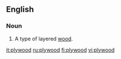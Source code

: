 ==English==

===Noun===
#A type of layered [[wood]].

[[it:plywood]]
[[ru:plywood]]
[[fi:plywood]]
[[vi:plywood]]